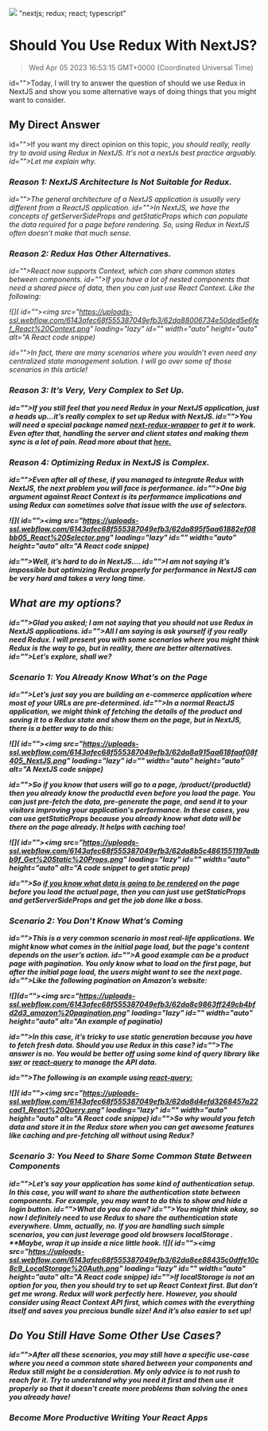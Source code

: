 ![](https://uploads-ssl.webflow.com/6143afec68f555387049efb3/62ed5e021cef28156a0c5b81_building_MacOS.png)
"nextjs; redux; react; typescript"
# Should You Use Redux With NextJS?
> Wed Apr 05 2023 16:53:15 GMT+0000 (Coordinated Universal Time)

id="">Today, I will try to answer the question of should we use Redux in NextJS and show you some alternative ways of doing things that you might want to consider.

## My Direct Answer
id="">If you want my direct opinion on this topic, <em id="">you should really, really try to avoid using Redux in NextJS. It's not a nextJs best practice arguably.
id="">Let me explain why.

### Reason 1: NextJS Architecture Is Not Suitable for Redux.
id="">The general architecture of a NextJS application is usually very different from a ReactJS application.
id="">In NextJS, we have the concepts of <em id="">getServerSideProps and <em id="">getStaticProps which can populate the data required for a page before rendering. So, using Redux in NextJS often doesn’t make that much sense.

### Reason 2: Redux Has Other Alternatives.
id="">React now supports <em id="">Context, which can share common states between components.
id="">If you have a lot of nested components that need a shared piece of data, then you can just use<em id=""> React Context. Like the following:

![]( id=""><img src="https://uploads-ssl.webflow.com/6143afec68f555387049efb3/62da88006734e50ded5e6fef_React%20Context.png" loading="lazy" id="" width="auto" height="auto" alt="A React code snippe)

id="">In fact, there are many scenarios where you wouldn’t even need any centralized state management solution. I will go over some of those scenarios in this article!

### <strong id="">Reason 3: It’s Very, **Very<strong id=""> Complex to Set Up.**
id="">If you still feel that you need Redux in your NextJS application, just a heads up...it’s really complex to set up Redux with NextJS. 
id="">You will need a special package named <a href="https://github.com/kirill-konshin/next-redux-wrapper" target="_blank" id="">next-redux-wrapper</a> to get it to work. Even after that, handling the server and client states and making them sync is a lot of pain. Read more about that <a href="https://github.com/kirill-konshin/next-redux-wrapper" target="_blank" id="">here.</a>

### Reason 4: Optimizing Redux in NextJS is Complex.
id="">Even after all of these, if you managed to integrate Redux with NextJS, the next problem you will face is performance.
id="">One big argument against React Context is its performance implications and using Redux can sometimes solve that issue with the use of selectors.

![]( id=""><img src="https://uploads-ssl.webflow.com/6143afec68f555387049efb3/62da895f5aa61882ef08bb05_React%20Selector.png" loading="lazy" id="" width="auto" height="auto" alt="A React code snippe)

id="">Well, it’s hard to do in NextJS….
id="">I am not saying it’s impossible but optimizing Redux properly for performance in NextJS can be very hard and takes a very long time.

## What are my options?
id="">Glad you asked; I am not saying that you should not use Redux in NextJS applications.
id="">All I am saying is ask yourself if you really need Redux. I will present you with some scenarios where you might think Redux is the way to go, but in reality, there are better alternatives.
id="">Let’s explore, shall we?

### Scenario 1: You Already Know What’s on the Page
id="">Let’s just say you are building an e-commerce application where most of your URLs are pre-determined.
id="">In a normal ReactJS application, we might think of fetching the details of the product and saving it to a Redux state and show them on the page, but in NextJS, there is a better way to do this:

![]( id=""><img src="https://uploads-ssl.webflow.com/6143afec68f555387049efb3/62da8a915aa618faaf08f405_NextJS.png" loading="lazy" id="" width="auto" height="auto" alt="A NextJS code snippe)

id="">So if you know that users will go to a page, <em id="">/product/{productId} then you already know the <em id="">productId even before you load the page. You can just pre-fetch the data, pre-generate the page, and send it to your visitors improving your application's performance. In these cases, you can use <em id="">getStaticProps because you already know what data will be there on the page already. It helps with caching too!

![]( id=""><img src="https://uploads-ssl.webflow.com/6143afec68f555387049efb3/62da8b5c4861551197adbb9f_Get%20Static%20Props.png" loading="lazy" id="" width="auto" height="auto" alt="A code snippet to get static prop)

id="">So <a href="https://medium.com/p/dadabf45e562" target="_blank" id="">if you know what data is going to be rendered</a> on the page before you load the actual page, then you can just use <em id="">getStaticProps and <em id="">getServerSideProps and get the job done like a boss.

### Scenario 2: You Don’t Know What’s Coming
id="">This is a very common scenario in most real-life applications. We might know what comes in the initial page load, but the page's content depends on the user’s action.
id="">A good example can be a product page with pagination. You only know what to load on the first page, but after the initial page load, the users might want to see the next page.
id="">Like the following pagination on Amazon’s website:

![](d=""><img src="https://uploads-ssl.webflow.com/6143afec68f555387049efb3/62da8c9863ff249cb4bfd2d3_amazon%20pagination.png" loading="lazy" id="" width="auto" height="auto" alt="An example of paginatio)

id="">In this case, it’s tricky to use static generation because you have to fetch fresh data. Should you use Redux in this case?
id="">The answer is no. You would be better off using some kind of query library like <a href="https://swr.vercel.app/" target="_blank" id=""><em id="">swr</a> or <a href="https://react-query.tanstack.com/" target="_blank" id=""><em id="">react-query</a> to manage the API data.

id="">The following is an example using <a href="https://tanstack.com/query/v4/docs/guides/paginated-queries" target="_blank" id="">react-query:</a>

![]( id=""><img src="https://uploads-ssl.webflow.com/6143afec68f555387049efb3/62da8d4efd3268457a22cad1_React%20Query.png" loading="lazy" id="" width="auto" height="auto" alt="A React code snippe)
id="">So why would you fetch data and store it in the Redux store when you can get awesome features like caching and pre-fetching all without using Redux?

### Scenario 3: You Need to Share Some Common State Between Components
id="">Let’s say your application has some kind of authentication setup. In this case, you will want to share the authentication state between components. For example, you may want to do this to show and hide a login button.
id="">What do you do now? 
id="">You might think okay, so now I definitely need to use Redux to share the authentication state everywhere. Umm, actually, no. If you are handling such simple scenarios, you can just leverage good old browsers <em id="">localStorage<strong id=""> . **Maybe, wrap it up inside a nice little hook.
![]( id=""><img src="https://uploads-ssl.webflow.com/6143afec68f555387049efb3/62da8ee88435c0dffe10c8c9_LocalStorage%20Auth.png" loading="lazy" id="" width="auto" height="auto" alt="A React code snippe)
id="">If <em id="">localStorage is not an option for you, then you should try to set up <em id="">React Context first. But don’t get me wrong. Redux will work perfectly here. However, you should consider using <em id="">React Context API first, which comes with the everything itself and saves you precious bundle size! And it’s also easier to set up!

## Do You Still Have Some Other Use Cases?
id="">After all these scenarios, you may still have a specific use-case where you need a common state shared between your components and Redux still might be a consideration. My only advice is to not rush to reach for it. Try to understand why you need it first and then use it properly so that it doesn’t create more problems than solving the ones you already have!

### Become More Productive Writing Your React Apps
